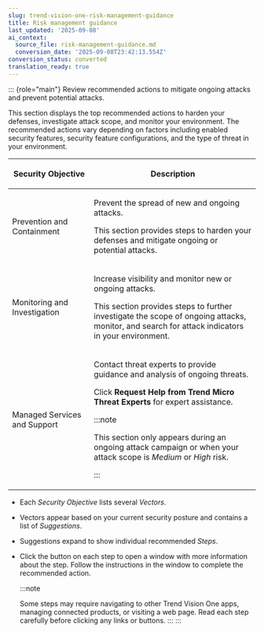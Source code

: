 ```yaml
---
slug: trend-vision-one-risk-management-guidance
title: Risk management guidance
last_updated: '2025-09-08'
ai_context:
  source_file: risk-management-guidance.md
  conversion_date: '2025-09-08T23:42:13.554Z'
conversion_status: converted
translation_ready: true
---
```


::: {role="main"}
Review recommended actions to mitigate ongoing attacks and prevent potential attacks.

This section displays the top recommended actions to harden your defenses, investigate attack scope, and monitor your environment. The recommended actions vary depending on factors including enabled security features, security feature configurations, and the type of threat in your environment.

<table>
<colgroup>
<col style="width: 33%" />
<col style="width: 67%" />
</colgroup>
<thead>
<tr>
<th><p>Security Objective</p></th>
<th><p>Description</p></th>
</tr>
</thead>
<tbody>
<tr>
<td><p>Prevention and Containment</p></td>
<td><p>Prevent the spread of new and ongoing attacks.</p>
<p>This section provides steps to harden your defenses and mitigate ongoing or potential attacks.</p></td>
</tr>
<tr>
<td><p>Monitoring and Investigation</p></td>
<td><p>Increase visibility and monitor new or ongoing attacks.</p>
<p>This section provides steps to further investigate the scope of ongoing attacks, monitor, and search for attack indicators in your environment.</p></td>
</tr>
<tr>
<td><p>Managed Services and Support</p></td>
<td><p>Contact threat experts to provide guidance and analysis of ongoing threats.</p>
<p>Click <strong>Request Help from Trend Micro Threat Experts</strong> for expert assistance.</p>


:::note

<p>This section only appears during an ongoing attack campaign or when your attack scope is <em>Medium</em> or <em>High</em> risk.</p>


:::

</td>
</tr>
</tbody>
</table>

- Each *Security Objective* lists several *Vectors*.

- Vectors appear based on your current security posture and contains a list of *Suggestions*.

- Suggestions expand to show individual recommended *Steps*.

- Click the button on each step to open a window with more information about the step. Follow the instructions in the window to complete the recommended action.

  :::note

  Some steps may require navigating to other Trend Vision One apps, managing connected products, or visiting a web page. Read each step carefully before clicking any links or buttons.
  :::
:::
